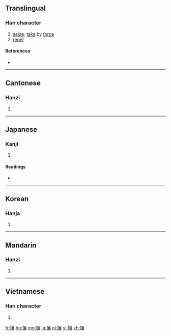 ==Translingual==

===Han character===
{{Han char|rn=64|rad=手|as=17|sn=20|four=50032|canj=QYRV|ids=⿰扌襄}}

# [[seize]], [[take]] by [[force]]
# [[repel]]

====References====
* {{Han ref|kx=0463.110|dkj=12989|dj=0812.170|hdz=31985.020|uh=6518|ud=25880|bh=C463|bd=50275}}

----

==Cantonese==

===Hanzi===
{{yue-hanzi|jyut=[[joeng4]], [[joeng5]]|y=yeung4, yeung5}}

# {{defn|lang=yue|sort=手17}}

----

==Japanese==

===Kanji===
{{ja-kanji|grade=|rs=手17}}

# {{defn|lang=ja|sort=手17}}

====Readings====
* {{ja-readings|on=[[じょう]] (jō)|kun=[[はらう]] (harau), [[ぬすむ]] (nusumu)}}

----

==Korean==

===Hanja===
{{ko-hanja|hangeul=양|eumhun=|rv=yang|mr=yang|y=yang}}

# {{defn|lang=ko|sort=手17}}

----

==Mandarin==

===Hanzi===
{{cmn-hanzi|pin=[[rǎng]] ([[rang3]]), [[ràng]] ([[rang4]])|wg=jang<sup>3</sup>, jang<sup>4</sup>}}

# {{defn|lang=cmn|sort=手17}}

----

==Vietnamese==

===Han character===
{{vi-readings|rs=手17|hanviet=nhường}}

# {{defn|lang=vi|sort=手17}}

[[fr:攘]]
[[hu:攘]]
[[mg:攘]]
[[ja:攘]]
[[pl:攘]]
[[vi:攘]]
[[zh:攘]]
